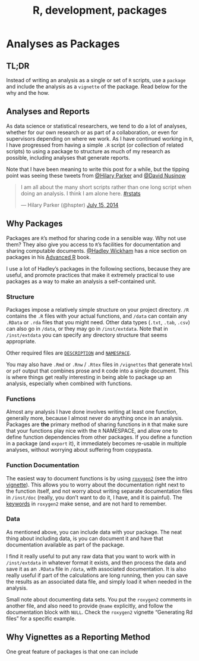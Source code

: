 % R, development, packages

# Analyses as Packages

## TL;DR

Instead of writing an analysis as a single or set of `R` scripts, use a `package` and include the analysis as a `vignette` of the package. Read below for the why and the how.

## Analyses and Reports

As data science or statistical researchers, we tend to do a lot of analyses, whether for our own research or as part of a collaboration, or even for supervisors depending on where we work. As I have continued working in `R`, I have progressed from having a simple `.R` script (or collection of related scripts) to using a package to structure as much of my research as possible, including analyses that generate reports. 

Note that I have been meaning to write this post for a while, but the tipping point was seeing these tweets from [@Hilary Parker](https://twitter.com/hspter) and [@David Nusinow](https://twitter.com/dnusinow)

<blockquote class="twitter-tweet" lang="en"><p>I am all about the many short scripts rather than one long script when doing an analysis. I think I am alone here. <a href="https://twitter.com/hashtag/rstats?src=hash">#rstats</a></p>&mdash; Hilary Parker (@hspter) <a href="https://twitter.com/hspter/statuses/489075887460339712">July 15, 2014</a></blockquote>
<script async src="//platform.twitter.com/widgets.js" charset="utf-8"></script>

## Why Packages

Packages are `R`'s method for sharing code in a sensible way. Why not use them? They also give you access to `R`'s facilities for documentation and sharing computable documents. [@Hadley Wickham](https://twitter.com/hadleywickham) has a nice section on packages in his [Advanced R](http://adv-r.had.co.nz/Philosophy.html) book. 

I use a lot of Hadley's packages in the following sections, because they are useful, and promote practices that make it extremely practical to use packages as a way to make an analysis a self-contained unit.

### Structure

Packages impose a relatively simple structure on your project directory. `/R` contains the `.R` files with your actual functions, and `/data` can contain any `.RData` or `.rda` files that you might need. Other data types (`.txt`, `.tab`, `.csv`) can also go in `/data`, or they may go in `/inst/extdata`. Note that in `/inst/extdata` you can specify any directory structure that seems appropriate.

Other required files are [`DESCRIPTION`](http://cran.r-project.org/doc/manuals/r-release/R-exts.html#The-DESCRIPTION-file) and [`NAMESPACE`](http://cran.r-project.org/doc/manuals/r-release/R-exts.html#Package-namespaces).

You may also have `.Rmd` or `.Rnw` / `.Rtex` files in `/vignettes` that generate `html` or `pdf` output that combines prose and `R` code into a single document. This is where things get really interesting in being able to package up an analysis, especially when combined with functions.

### Functions

Almost any analysis I have done involves writing at least one function, generally more, because I almost never do anything once in an analysis. Packages are **the** primary method of sharing functions in `R` that make sure that your functions play nice with the `R` NAMESPACE, and allow one to define function dependencies from other packages. If you define a function in a package (and `export` it), it immediately becomes re-usable in multiple analyses, without worrying about suffering from copypasta.

### Function Documentation

The easiest way to document functions is by using [`roxygen2`](http://cran.r-project.org/web/packages/roxygen2/index.html) (see the intro [vignette](http://cran.r-project.org/web/packages/roxygen2/vignettes/roxygen2.html)). This allows you to worry about the documentation right next to the function itself, and not worry about writing separate documentation files in `/inst/doc` (really, you don't want to do it, I have, and it is painful). The [keywords](http://cran.r-project.org/web/packages/roxygen2/vignettes/rd.html) in `roxygen2` make sense, and are not hard to remember. 

### Data

As mentioned above, you can include data with your package. The neat thing about including data, is you can document it and have that documentation available as part of the package.

I find it really useful to put any raw data that you want to work with in `/inst/extdata` in whatever format it exists, and then process the data and save it as an `.RData` file in `/data`, with associated documentation. It is also really useful if part of the calculations are long running, then you can save the results as an associated data file, and simply load it when needed in the analysis.

Small note about documenting data sets. You put the `roxygen2` comments in another file, and also need to provide `@name` explicitly, and follow the documentation block with `NULL`. Check the `roxygen2` vignette "Generating Rd files" for a specific example.

## Why Vignettes as a Reporting Method

One great feature of packages is that one can include 